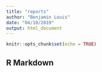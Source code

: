 ```yaml
---
title: "reports"
author: "Benjamin Louis"
date: "04/10/2019"
output: html_document
---
```


```r
knitr::opts_chunk$set(echo = TRUE)
```

## R Markdown

